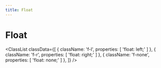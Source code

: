 ```yaml
---
title: Float
---
```



# Float

<ClassList
  classData={[
    {
      className: 'f-l',
      properties: [
        'float: left;'
      ]
    },
    {
      className: 'f-r',
      properties: [
        'float: right;'
      ]
    },
    {
      className: 'f-none',
      properties: [
        'float: none;'
      ]
    },
  ]}
/>
